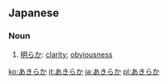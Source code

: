 ==Japanese==
===Noun===
{{ja-noun|h|rom=akiraka}}

# [[明らか]]: [[clarity]]; [[obviousness]]

[[ko:あきらか]]
[[it:あきらか]]
[[ja:あきらか]]
[[pl:あきらか]]